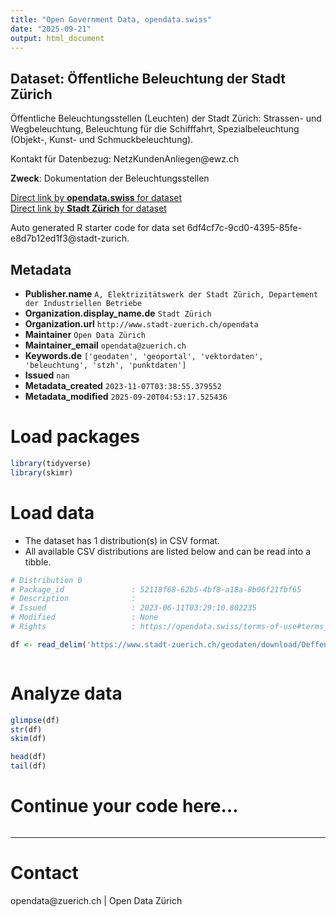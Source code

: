 ```yaml
---
title: "Open Government Data, opendata.swiss"
date: "2025-09-21"
output: html_document
---
```


## Dataset: Öffentliche Beleuchtung der Stadt Zürich

Öffentliche Beleuchtungsstellen (Leuchten) der Stadt Zürich: Strassen- und Wegbeleuchtung, Beleuchtung für die Schifffahrt, Spezialbeleuchtung (Objekt-, Kunst- und Schmuckbeleuchtung).

Kontakt für Datenbezug: NetzKundenAnliegen@ewz.ch

**Zweck**: Dokumentation der Beleuchtungsstellen

[Direct link by **opendata.swiss** for dataset](https://opendata.swiss/de/dataset/offentliche-beleuchtung-der-stadt-zurich)<br>
[Direct link by **Stadt Zürich** for dataset](https://data.stadt-zuerich.ch/dataset/geo_oeffentliche_beleuchtung_der_stadt_zuerich)

Auto generated R starter code for data set 6df4cf7c-9cd0-4395-85fe-e8d7b12ed1f3@stadt-zurich.

## Metadata

- **Publisher.name** `A, Elektrizitätswerk der Stadt Zürich, Departement der Industriellen Betriebe`
- **Organization.display_name.de** `Stadt Zürich`
- **Organization.url** `http://www.stadt-zuerich.ch/opendata`
- **Maintainer** `Open Data Zürich`
- **Maintainer_email** `opendata@zuerich.ch`
- **Keywords.de** `['geodaten', 'geoportal', 'vektordaten', 'beleuchtung', 'stzh', 'punktdaten']`
- **Issued** `nan`
- **Metadata_created** `2023-11-07T03:38:55.379552`
- **Metadata_modified** `2025-09-20T04:53:17.525436`


# Load packages

```r

library(tidyverse)
library(skimr)

```

# Load data

-   The dataset has 1 distribution(s) in CSV format.
-   All available CSV distributions are listed below and can be read into a tibble.

```r

# Distribution 0
# Package_id               : 52118f68-62b5-4bf8-a18a-8b06f21fbf65
# Description              : 
# Issued                   : 2023-06-11T03:29:10.802235
# Modified                 : None
# Rights                   : https://opendata.swiss/terms-of-use#terms_open

df <- read_delim('https://www.stadt-zuerich.ch/geodaten/download/Oeffentliche_Beleuchtung_der_Stadt_Zuerich?format=10008')



```

# Analyze data

```r

glimpse(df)
str(df)
skim(df)

head(df)
tail(df)

```

# Continue your code here...

```r

```

------------------------------------------------------------------------

# Contact

opendata@zuerich.ch | Open Data Zürich
